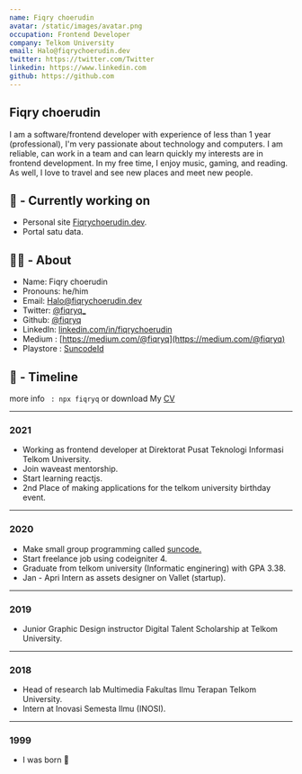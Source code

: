 ```yaml
---
name: Fiqry choerudin
avatar: /static/images/avatar.png
occupation: Frontend Developer
company: Telkom University
email: Halo@fiqrychoerudin.dev
twitter: https://twitter.com/Twitter
linkedin: https://www.linkedin.com
github: https://github.com
---
```


## Fiqry choerudin

I am a software/frontend developer with experience of less than 1 year (professional), I'm very
passionate about technology and computers. I am reliable, can work in a team and can learn quickly
my interests are in frontend development. In my free time, I enjoy music, gaming, and reading. As
well, I love to travel and see new places and meet new people.

## 👷 - Currently working on

- Personal site [Fiqrychoerudin.dev](https://github.com/fiqryq/Fiqrychoerudin.dev).
- Portal satu data.

## 🧑‍💻 - About

- Name: Fiqry choerudin
- Pronouns: he/him
- Email: Halo@fiqrychoerudin.dev
- Twitter: [@fiqryq\_](https://twitter.com/fiqryq_)
- Github: [@fiqryq](https://github.com/fiqryq)
- LinkedIn: [linkedin.com/in/fiqrychoerudin](https://www.linkedin.com/in/fiqrychoerudin/)
- Medium : [https://medium.com/@fiqryq](https://medium.com/@fiqryq)
- Playstore : [SuncodeId](https://play.google.com/store/apps/dev?id=7523064885169137937)

## 🌱 - Timeline

more info ` : npx fiqryq` or download My [CV](https://raw.githubusercontent.com/fiqryq/Fiqrychoerudin.dev/main/data/cv.pdf)

---

### 2021

- Working as frontend developer at Direktorat Pusat Teknologi Informasi Telkom University.
- Join waveast mentorship.
- Start learning reactjs.
- 2nd Place of making applications for the telkom university birthday event.

---

### 2020

- Make small group programming called [suncode.](https://github.com/Suncodeid)
- Start freelance job using codeigniter 4.
- Graduate from telkom university (Informatic enginering) with GPA 3.38.
- Jan - Apri Intern as assets designer on Vallet (startup).

---

### 2019

- Junior Graphic Design instructor Digital Talent Scholarship at Telkom University.

---

### 2018

- Head of research lab Multimedia Fakultas Ilmu Terapan Telkom University.
- Intern at Inovasi Semesta Ilmu (INOSI).

---

### 1999

- I was born 🥚
